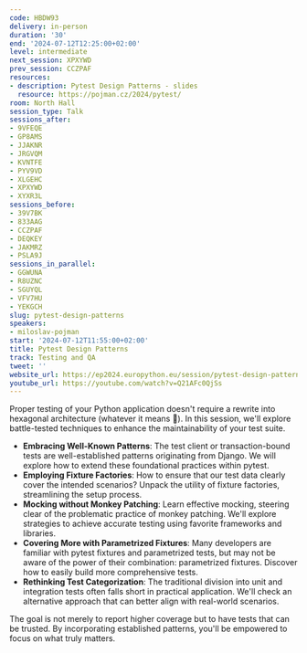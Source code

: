 ```yaml
---
code: HBDW93
delivery: in-person
duration: '30'
end: '2024-07-12T12:25:00+02:00'
level: intermediate
next_session: XPXYWD
prev_session: CCZPAF
resources:
- description: Pytest Design Patterns - slides
  resource: https://pojman.cz/2024/pytest/
room: North Hall
session_type: Talk
sessions_after:
- 9VFEQE
- GP8AMS
- JJAKNR
- JRGVQM
- KVNTFE
- PYV9VD
- XLGEHC
- XPXYWD
- XYXR3L
sessions_before:
- 39V7BK
- 833AAG
- CCZPAF
- DEQKEY
- JAKMRZ
- PSLA9J
sessions_in_parallel:
- GGWUNA
- R8UZNC
- SGUYQL
- VFV7HU
- YEKGCH
slug: pytest-design-patterns
speakers:
- miloslav-pojman
start: '2024-07-12T11:55:00+02:00'
title: Pytest Design Patterns
track: Testing and QA
tweet: ''
website_url: https://ep2024.europython.eu/session/pytest-design-patterns
youtube_url: https://youtube.com/watch?v=Q21AFc0QjSs
---
```


Proper testing of your Python application doesn't require a rewrite into hexagonal architecture (whatever it means 🤷). In this session, we'll explore battle-tested techniques to enhance the maintainability of your test suite.

- **Embracing Well-Known Patterns**: The test client or transaction-bound tests are well-established patterns originating from Django. We will explore how to extend these foundational practices within pytest.
- **Employing Fixture Factories**: How to ensure that our test data clearly cover the intended scenarios? Unpack the utility of fixture factories, streamlining the setup process.
- **Mocking without Monkey Patching**: Learn effective mocking, steering clear of the problematic practice of monkey patching. We'll explore strategies to achieve accurate testing using favorite frameworks and libraries.
- **Covering More with Parametrized Fixtures**: Many developers are familiar with pytest fixtures and parametrized tests, but may not be aware of the power of their combination: parametrized fixtures. Discover how to easily build more comprehensive tests.
- **Rethinking Test Categorization**: The traditional division into unit and integration tests often falls short in practical application. We'll check an alternative approach that can better align with real-world scenarios.

The goal is not merely to report higher coverage but to have tests that can be trusted. By incorporating established patterns, you'll be empowered to focus on what truly matters.
